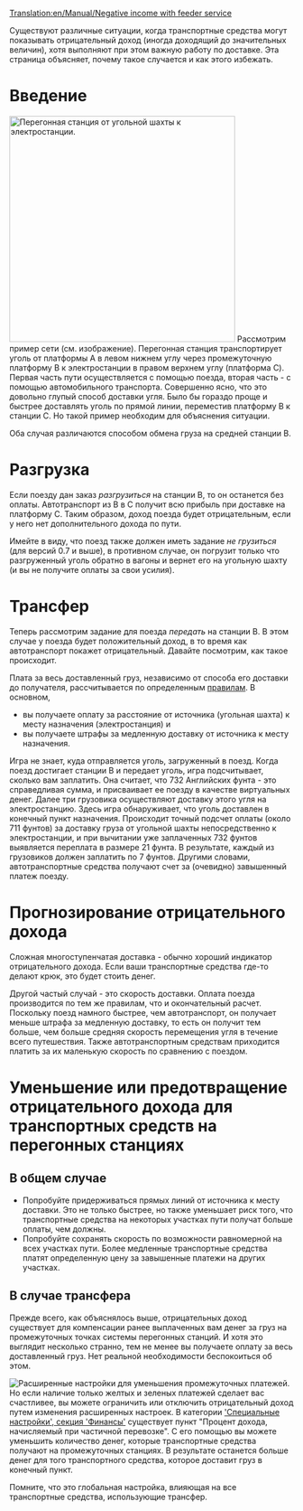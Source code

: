 [[Translation:en/Manual/Negative income with feeder service]]

{{ru/Перевод|en/Manual/Negative income with feeder service|50}} 

Существуют различные ситуации, когда транспортные средства могут показывать отрицательный доход (иногда доходящий до значительных величин), хотя выполняют при этом важную работу по доставке. Эта страница объясняет, почему такое случается и как этого избежать.

= Введение =
[[File:en/Manual/Feeder negative income.png|right|thumb|400px|Перегонная станция от угольной шахты к электростанции.]]
Рассмотрим пример сети (см. изображение). Перегонная станция транспортирует уголь от платформы A в левом нижнем углу через промежуточную платформу B к электростанции в правом верхнем углу (платформа C). Первая часть пути осуществляется с помощью поезда, вторая часть - с помощью автомобильного транспорта. Совершенно ясно, что это довольно глупый способ доставки угля. Было бы гораздо проще и быстрее доставлять уголь по прямой линии, переместив платформу B к станции C. Но такой пример необходим для объяснения ситуации.

Оба случая различаются способом обмена груза на средней станции B.
{{en/-}}

= Разгрузка =
Если поезду дан заказ ''разгрузиться'' на станции B, то он останется без оплаты. Автотранспорт из B в C получит всю прибыль при доставке на платформу C. Таким образом, доход поезда будет отрицательным, если у него нет дополнительного дохода по пути.

Имейте в виду, что поезд также должен иметь задание ''не грузиться'' (для версий 0.7 и выше), в противном случае, он погрузит только что разгруженный уголь обратно в вагоны и вернет его на угольную шахту (и вы не получите оплаты за свои усилия).

= Трансфер =
Теперь рассмотрим задание для поезда ''передать'' на станции B. В этом случае у поезда будет положительный доход, в то время как автотранспорт покажет отрицательный. Давайте посмотрим, как такое происходит.

Плата за весь доставленный груз, независимо от способа его доставки до получателя, рассчитывается по определенным [[ru/Manual/Game Mechanics/Main Page#rastsenki-za-dostavku-gruza|правилам]]. В основном,
* вы получаете оплату за расстояние от источника (угольная шахта) к месту назначения (электростанция) и
* вы получаете штрафы за медленную доставку от источника к месту назначения.

Игра не знает, куда отправляется уголь, загруженный в поезд. Когда поезд достигает станции B и передает уголь, игра подсчитывает, сколько вам заплатить. Она считает, что 732 Английских фунта - это справедливая сумма, и присваивает ее поезду в качестве виртуальных денег.
Далее три грузовика осуществляют доставку этого угля на электростанцию. Здесь игра обнаруживает, что уголь доставлен в конечный пункт назначения. Происходит точный подсчет оплаты (около 711 фунтов) за доставку груза от угольной шахты непосредственно к электростанции, и при вычитании уже заплаченных 732 фунтов выявляется переплата в размере 21 фунта. В результате, каждый из грузовиков должен заплатить по 7 фунтов.
Другими словами, автотранспортные средства получают счет за (очевидно) завышенный платеж поезду.

=Прогнозирование отрицательного дохода=
Сложная многоступенчатая доставка - обычно хороший индикатор отрицательного дохода. Если ваши транспортные средства где-то делают крюк, это будет стоить денег.

Другой частый случай - это скорость доставки. Оплата поезда производится по тем же правилам, что и окончательный расчет. Поскольку поезд намного быстрее, чем автотранспорт, он получает меньше штрафа за медленную доставку, то есть он получит тем больше, чем больше средняя скорость перемещения угля в течение всего путешествия. Также автотранспортным средствам приходится платить за их маленькую скорость по сравнению с поездом.

=Уменьшение или предотвращение отрицательного дохода для транспортных средств на перегонных станциях=
==В общем случае==
* Попробуйте придерживаться прямых линий от источника к месту доставки. Это не только быстрее, но также уменьшает риск того, что транспортные средства на некоторых участках пути получат больше оплаты, чем должны.
* Попробуйте сохранять скорость по возможности равномерной на всех участках пути. Более медленные транспортные средства платят определенную цену за завышенные платежи на других участках.

==В случае трансфера==
Прежде всего, как объяснялось выше, отрицательных доход существует для компенсации ранее выплаченных вам денег за груз на промежуточных точках системы перегонных станций.
И хотя это выглядит несколько странно, тем не менее вы получаете оплату за весь доставленный груз. Нет реальной необходимости беспокоиться об этом.

[[File:ru/Manual/Процент дохода при частичной перевозке.png|right|thumb|Расширенные настройки для уменьшения промежуточных платежей.]]
Но если наличие только желтых и зеленых платежей сделает вас счастливее, вы можете ограничить или отключить отрицательный доход путем изменения расширенных настроек. В категории [[ru/Archive/Manual/Settings/Расширенные настройки/Экономика|'Специальные настройки', секция 'Финансы']] существует пункт "Процент дохода, начисляемый при частичной перевозке". С его помощью вы можете уменьшить количество денег, которые транспортные средства получают на промежуточных станциях. В результате останется больше денег для того транспортного средства, которое доставит груз в конечный пункт.

Помните, что это глобальная настройка, влияющая на все транспортные средства, использующие трансфер.
